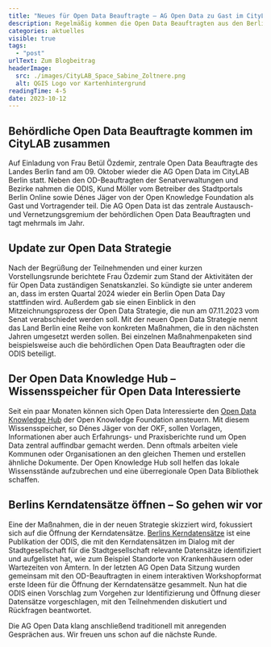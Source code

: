 ```yaml
---
title: "Neues für Open Data Beauftragte – AG Open Data zu Gast im CityLAB"
description: Regelmäßig kommen die Open Data Beauftragten aus den Berliner Senatsverwaltungen und Bezirken zur AG Open Data zusammen. Im CityLAB Berlin tauschten sich die Beauftragten aus und erfuhren Neues zur Open Data Strategie, lernten den Open Data Knowledge Hub kennen und diskutierten zur Öffnung der Berliner Kerndatensätze.
categories: aktuelles
visible: true
tags:
  - "post"
urlText: Zum Blogbeitrag
headerImage:
  src: ./images/CityLAB_Space_Sabine_Zoltnere.png
  alt: QGIS Logo vor Kartenhintergrund
readingTime: 4-5
date: 2023-10-12
---
```


## Behördliche Open Data Beauftragte kommen im CityLAB zusammen

Auf Einladung von Frau Betül Özdemir, zentrale Open Data Beauftragte des Landes Berlin fand am 09. Oktober wieder die AG Open Data im CityLAB Berlin statt. Neben den OD-Beauftragten der Senatverwaltungen und Bezirke nahmen die ODIS, Kund Möller vom Betreiber des Stadtportals Berlin Online sowie Dénes Jäger von der Open Knowledge Foundation als Gast und Vortragender teil. Die AG Open Data ist das zentrale Austausch- und Vernetzungsgremium der behördlichen Open Data Beauftragten und tagt mehrmals im Jahr.

## Update zur Open Data Strategie

Nach der Begrüßung der Teilnehmenden und einer kurzen Vorstellungsrunde berichtete Frau Özdemir zum Stand der Aktivitäten der für Open Data zuständigen Senatskanzlei. So kündigte sie unter anderem an, dass im ersten Quartal 2024 wieder ein Berlin Open Data Day stattfinden wird. Außerdem gab sie einen Einblick in den Mitzeichnungsprozess der Open Data Strategie, die nun am 07.11.2023 vom Senat verabschiedet werden soll. Mit der neuen Open Data Strategie nennt das Land Berlin eine Reihe von konkreten Maßnahmen, die in den nächsten Jahren umgesetzt werden sollen. Bei einzelnen Maßnahmenpaketen sind beispielsweise auch die behördlichen Open Data Beauftragten oder die ODIS beteiligt.


<ImageSection
  src={image}
  caption="Klemens Maget hält einen Vortrag zum Thema Open Data"
/>

## Der Open Data Knowledge Hub – Wissensspeicher für Open Data Interessierte

Seit ein paar Monaten können sich Open Data Interessierte den [Open Data Knowledge Hub](https://opendata.okfn.de/) der Open Knowledge Foundation ansteuern. Mit diesem Wissensspeicher, so Dénes Jäger von der OKF, sollen Vorlagen, Informationen aber auch Erfahrungs- und Praxisberichte rund um Open Data zentral auffindbar gemacht werden. Denn oftmals arbeiten viele Kommunen oder Organisationen an den gleichen Themen und erstellen ähnliche Dokumente. Der Open Knowledge Hub soll helfen das lokale Wissensstände aufzubrechen und eine überregionale Open Data Bibliothek schaffen.

## Berlins Kerndatensätze öffnen – So gehen wir vor

Eine der Maßnahmen, die in der neuen Strategie skizziert wird, fokussiert sich auf die Öffnung der Kerndatensätze. [Berlins Kerndatensätze](https://odis-berlin.de/projekte/kerndatensaetze/#:~:text=Kerndatens%C3%A4tze%20sind%20Datens%C3%A4tze%2C%20die%20wir,und%20der%20Verwaltung%20selbst%20betrachtet.)
ist eine Publikation der ODIS, die mit den Kerndatensätzen im Dialog mit der Stadtgesellschaft für die Stadtgesellschaft relevante Datensätze identifiziert und aufgelistet hat, wie zum Beispiel Standorte von Krankenhäusern oder Wartezeiten von Ämtern. In der letzten AG Open Data Sitzung wurden gemeinsam mit den OD-Beauftragten in einem interaktiven Workshopformat erste Ideen für die Öffnung der Kerndatensätze gesammelt. Nun hat die ODIS einen Vorschlag zum Vorgehen zur Identifizierung und Öffnung dieser Datensätze vorgeschlagen, mit den Teilnehmenden diskutiert und Rückfragen beantwortet.

Die AG Open Data klang anschließend traditionell mit anregenden Gesprächen aus. Wir freuen uns schon auf die nächste Runde.
